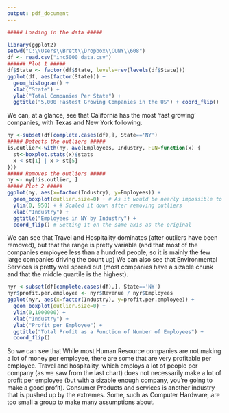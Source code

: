 ```yaml
---
output: pdf_document
---
```

\title{First Assignment--IS 608}
\author{Brett Burk}
\maketitle
```r
##### Loading in the data #####

library(ggplot2)
setwd("C:\\Users\\Brett\\Dropbox\\CUNY\\608")
df <- read.csv("inc5000_data.csv")
###### Plot 1 #####
df$State <- factor(df$State, levels=rev(levels(df$State)))
ggplot(df, aes(factor(State))) + 
  geom_histogram() + 
  xlab("State") + 
  ylab("Total Companies Per State") + 
  ggtitle("5,000 Fastest Growing Companies in the US") + coord_flip()
```
We can, at a glance, see that California has the most 'fast growing' companies, with Texas and New York following.
```r
ny <-subset(df[complete.cases(df),], State=='NY')
##### Detects the outliers #####
is.outlier<-with(ny, ave(Employees, Industry, FUN=function(x) {
  st<-boxplot.stats(x)$stats
  x < st[1] | x > st[5]
}))
##### Removes the outliers #####
ny <- ny[!is.outlier, ]
##### Plot 2 #####
ggplot(ny, aes(x=factor(Industry), y=Employees)) + 
  geom_boxplot(outlier.size=0) + # As it would be nearly impossible to constantly remove all outliers, I've made the few that were generated in the new set invisible
  ylim(0, 950) + # Scaled it down after removing outliers
  xlab("Industry") + 
  ggtitle("Employees in NY by Industry") + 
  coord_flip() # Setting it on the same axis as the original
```
We can see that Travel and Hospitality dominates (after outliers have been removed), but that the range is pretty variable (and that most of the companies employee less than a hundred people, so it is mainly the few large companies driving the count up)
We can also see that Environmental Services is pretty well spread out (most companies have a sizable chunk and that the middle quartile is the highest).

```r
nyr <-subset(df[complete.cases(df),], State=='NY')
nyr$profit.per.employee <- nyr$Revenue / nyr$Employees
ggplot(nyr, aes(x=factor(Industry), y=profit.per.employee)) + 
  geom_boxplot(outlier.size=0) + 
  ylim(0,1000000) +
  xlab("Industry") +
  ylab("Profit per Employee") +
  ggtitle("Total Profit as a Function of Number of Employees") +
  coord_flip()
```

So we can see that While most Human Resource companies are not making a lot of money per employee, there are some that are very profitable per employee.
Travel and hospitality, which employs a lot of people per company (as we saw from the last chart) does not necessarily make a lot of profit per employee (but with a sizable enough company, you're going to make a good profit). Consumer Products and services is another industry that is pushed up by the extremes. Some, such as Computer Hardware, are too small a group to make many assumptions about.